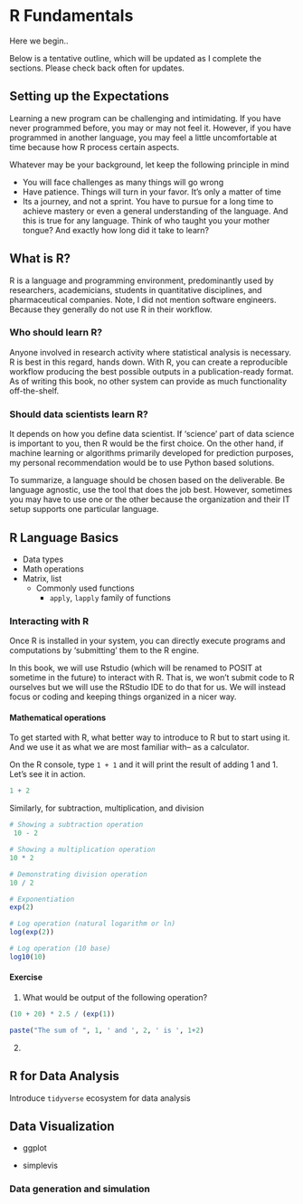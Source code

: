 # R Fundamentals

Here we begin..

Below is a tentative outline, which will be updated as I complete the sections. Please check back often for updates.

## Setting up the Expectations

Learning a new program can be challenging and intimidating. If you have never programmed before, you may or may not feel it. However, if you have programmed in another language, you may feel a little uncomfortable at time because how R process certain aspects. 

Whatever may be your background, let keep the following principle in mind

- You will face challenges as many things will go wrong
- Have patience. Things will turn in your favor. It's only a matter of time
- Its a journey, and not a sprint. You have to pursue for a long time to achieve mastery or even a general understanding of the language. And this is true for any language. Think of who taught you your mother tongue? And exactly how long did it take to learn?

## What is R?

R is a language and programming environment, predominantly used by researchers, academicians, students in quantitative disciplines, and pharmaceutical companies. Note, I did not mention software engineers. Because they generally do not use R in their workflow. 

### Who should learn R?

Anyone involved in research activity where statistical analysis is necessary. R is best in this regard, hands down. With R, you can create a reproducible workflow producing the best possible outputs in a publication-ready format. As of writing this book, no other system can provide as much functionality off-the-shelf.

### Should data scientists learn R?

It depends on how you define data scientist. If 'science' part of data science is important to you, then R would be the first choice. On the other hand, if machine learning or algorithms primarily developed for prediction purposes, my personal recommendation would be to use Python based solutions.

To summarize, a language should be chosen based on the deliverable. Be language agnostic, use the tool that does the job best. However, sometimes you may have to use one or the other because the organization and their IT setup supports one particular language.

## R Language Basics

- Data types
- Math operations
- Matrix, list
  - Commonly used functions 
    - `apply`, `lapply` family of functions
 
### Interacting with R

Once R is installed in your system, you can directly execute programs and computations by 'submitting' them to the R engine.

In this book, we will use Rstudio (which will be renamed to POSIT at sometime in the future) to interact with R. That is, we won't submit code to R ourselves but we will use the RStudio IDE to do that for us. We will instead focus or coding and keeping things organized in a nicer way.

#### Mathematical operations

To get started with R, what better way to introduce to R but to start using it. And we use it as what we are most familiar with-- as a calculator. 

On the R console, type `1 + 1` and it will print the result of adding 1 and 1. Let's see it in action.

```r
1 + 2
```

Similarly, for subtraction, multiplication, and division

```r
# Showing a subtraction operation
 10 - 2

# Showing a multiplication operation
10 * 2

# Demonstrating division operation
10 / 2

# Exponentiation
exp(2)

# Log operation (natural logarithm or ln)
log(exp(2))

# Log operation (10 base)
log10(10)

```

#### Exercise

1. What would be output of the following operation?

```r
(10 + 20) * 2.5 / (exp(1))

paste("The sum of ", 1, ' and ', 2, ' is ', 1+2)
```

2. 

## R for Data Analysis

Introduce `tidyverse` ecosystem for data analysis 

## Data Visualization

- ggplot

- simplevis

### Data generation and simulation




